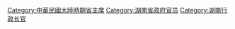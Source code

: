 [[Category:中華民國大陸時期省主席|Category:中華民國大陸時期省主席]]
[[Category:湖南省政府官员|Category:湖南省政府官员]]
[[Category:湖南行政长官|Category:湖南行政长官]]